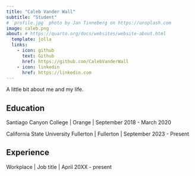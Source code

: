 ```yaml
---
title: "Caleb Vander Wall"
subtitle: "Student"
# `profile.jpg` photo by Jan Tinneberg on https://unsplash.com
image: caleb.png
about: # https://quarto.org/docs/websites/website-about.html
  template: jolla
  links:
    - icon: github
      text: Github
      href: https://github.com/CalebVanderWall
    - icon: linkedin
      href: https://linkedin.com
---
```


A little bit about me and my life.

## Education

Santiago Canyon College \| Orange \| September 2018 - March 2020

California State University Fullerton \| Fullerton \| September 2023 - Present

## Experience

Workplace \| Job title \| April 20XX - present